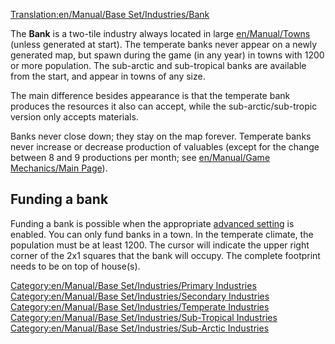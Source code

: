 [[Translation:en/Manual/Base Set/Industries/Bank]]

{{en/Manual/Base Set/Industries/Industries|name=Bank
|image=en/Manual/Base Set/Industries/Bank.png
|caption=Temperate
|image2=en/Manual/Base Set/Industries/Tropicalbank.png
|caption2=Sub-Arctic & Sub-Tropical
|climates=[[en/Manual/Climates]], [[en/Manual/Climates]], [[en/Manual/Climates]]
|accepts=[[en/Manual/Base Set/Cargos/Valuables]] (Temperate only), [[en/Manual/Base Set/Cargos/Gold]] (Sub-Arctic only), [[en/Manual/Base Set/Cargos/Diamonds]] (Sub-Tropical only)
|produces=Valuables (Temperate only)
}}

The '''Bank''' is a two-tile industry always located in large [[en/Manual/Towns]] (unless generated at start). The temperate banks never appear on a newly generated map, but spawn during the game (in any year) in towns with 1200 or more population. The sub-arctic and sub-tropical banks are available from the start, and appear in towns of any size.

The main difference besides appearance is that the temperate bank produces the resources it also can accept, while the sub-arctic/sub-tropic version only accepts materials.

Banks never close down; they stay on the map forever. Temperate banks never increase or decrease production of valuables (except for the change between 8 and 9 productions per month; see [[en/Manual/Game Mechanics/Main Page]]).

==Funding a bank==
Funding a bank is possible when the appropriate [[en/Archive/Manual/Settings/Advanced Settings/Economy#manual-primary-industry-construction-method|advanced setting]] is enabled. You can only fund banks in a town. In the temperate climate, the population must be at least 1200. The cursor will indicate the upper right corner of the 2x1 squares that the bank will occupy. The complete footprint needs to be on top of house(s).

{{en/Manual/Base Set/Industries/Navbox Industries}}

[[Category:en/Manual/Base Set/Industries/Primary Industries]]
[[Category:en/Manual/Base Set/Industries/Secondary Industries]]
[[Category:en/Manual/Base Set/Industries/Temperate Industries]]
[[Category:en/Manual/Base Set/Industries/Sub-Tropical Industries]]
[[Category:en/Manual/Base Set/Industries/Sub-Arctic Industries]]